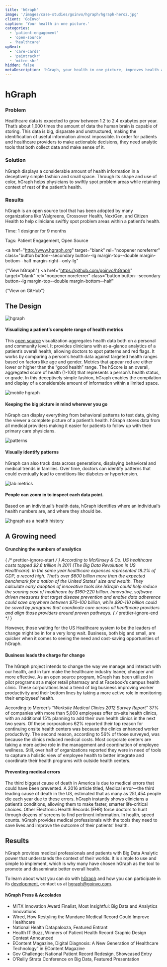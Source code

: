 ```yaml
---
title: 'hGraph'
image: '/images/case-studies/goinvo/hgraph/hgraph-hero2.jpg'
client: 'GoInvo'
caption: 'Your health in one picture.'
categories:
  - 'patient-engagement'
  - 'open-source'
  - 'healthcare'
upNext:
  - 'care-cards'
  - 'paintrackr'
  - 'mitre-shr'
hidden: false
metaDescription: 'hGraph, your health in one picture, improves health and healthcare with agile design and big data analytics'
---
```



# hGraph

### Problem

Healthcare data is expected to grow between 1.2 to 2.4 exabytes per year. That’s about 1,000 times the amount of data the human brain is capable of storing. This data is big, disparate and unstructured, making the identification of useful information almost impossible. In order for patients and healthcare providers to make actionable decisions, they need analytic tools that both collect data and make sense of it.

### Solution

hGraph displays a considerable amount of health information in a deceptively simple fashion and small space. Through its shape and use of color, hGraph helps physicians to swiftly spot problem areas while retaining context of rest of the patient’s health.

### Results

hGraph is an open source tool that has been adopted by many organizations like Walgreens, Crossover Health, NextGen, and Citizen Health to help clinicians swiftly spot problem areas within a patient’s health.

<span class="text--uppercase text--gray text--bold text--spacing text--md">Time:</span> 1 designer for 9 months

<span class="text--uppercase text--gray text--bold text--spacing text--md">Tags:</span> Patient Engagement, Open Source

<a
  href="http://www.hgraph.org"
  target="blank"
  rel="noopener noreferrer"
  class="button button--secondary button--lg margin-top--double margin-bottom--half margin-right--only-lg"
>
  {"View hGraph"}
</a>
<a
  href="https://github.com/goinvo/hGraph"
  target="blank"
  rel="noopener noreferrer"
  class="button button--secondary button--lg margin-top--double margin-bottom--half"
>
  {"View on GitHub"}
</a>
<Divider />

## The Design

![hgraph](/images/case-studies/goinvo/hgraph/hgraph-health-visualization.jpg)

#### Visualizing a patient’s complete range of health metrics

This [open source](https://github.com/goinvo/hGraph) visualization aggregates health data both on a personal and community level. It provides clinicians with at-a-glance analytics of a patient’s overall health, allowing doctors to spot patterns and red flags. It works by comparing a person’s health data against targeted health ranges based on factors like age and gender. Metrics that appear red are either lower or higher than the “good health” range. The hScore is an overall, aggregated score of health (1-100) that represents a person’s health status, or grade. In this deceptively simple fashion, hGraph enables the compilation and display of a considerable amount of information within a limited space.

![mobile hgraph](/images/case-studies/goinvo/hgraph/hgraph-mobile-health-design.jpg)

#### Keeping the big picture in mind wherever you go

hGraph can display everything from behavioral patterns to test data, giving the viewer a complete picture of a patient’s health. hGraph stores data from all medical providers making it easier for patients to follow up with their primary care physicians.

![patterns](/images/case-studies/goinvo/hgraph/hgraph-patterns.jpg)

#### Visually identify patterns

hGraph can also track data across generations, displaying behavioral and medical trends in families. Over time, doctors can identify patterns that could eventually lead to conditions like diabetes or hypertension.

![lab metrics](/images/case-studies/goinvo/hgraph/hgraph-labs-health-metrics.jpg)

#### People can zoom in to inspect each data point.

Based on an individual’s health data, hGraph identifies where an individual’s health numbers are, and where they should be.

![hgraph as a health history](/images/case-studies/goinvo/hgraph/hgraph-health-history-timeline.jpg)

<Divider />

## A Growing need

#### Crunching the numbers of analytics

{ /* prettier-ignore-start */ }
According to McKinsey & Co. US healthcare costs topped $2.6 trillion in 2011 (The Big Data Revolution in US Healthcare). In the same year healthcare expenses represented 18.2% of GDP, a record high. That’s over $600 billion more than the expected benchmark for a nation of the United States’ size and wealth. They calculate early adoption of innovative tools like hGraph could help reduce the soaring cost of healthcare by $160-220 billion. Innovative, software-driven measures that target disease prevention and enable data adherence could save anywhere between $70–100 billion, while \$90-110 billion could be saved by programs that coordinate care across all healthcare providers and align those providers around proven pathways.
{ /* prettier-ignore-end */ }

However, those waiting for the US Healthcare system to be the leaders of change might be in for a very long wait. Business, both big and small, are quicker when it comes to seeing the need and cost-saving opportunities of hGraph.

#### Business leads the charge for change

The hGraph project intends to change the way we manage and interact with our health, and in turn make the healthcare industry leaner, cheaper and more effective. As an open source program, hGraph has been utilized in pilot programs at a major retail pharmacy and at Facebook’s campus health clinic. These corporations lead a trend of big business improving worker productivity and their bottom lines by taking a more active role in monitoring their employees’ health.

According to Mercer’s _“Worksite Medical Clinics 2012 Survey Report”_ 37% of companies with more than 5,000 employees offer on-site health clinics, with an additional 15% planning to add their own health clinics in the next two years. Of these corporations 62% reported their top reason for continuing onsite health centers was because the clinics enhanced worker productivity. The second reason, according to 56% of those surveyed, was because the clinics reduced medical costs. Most corporate centers are taking a more active role in the management and coordination of employee wellness. Still, over half of organizations reported they were in need of tools to capture a holistic view of employee health to better integrate and coordinate their health programs with outside health centers.

#### Preventing medical errors

The third biggest cause of death in America is due to medical errors that could have been prevented. A 2016 article titled, Medical error—the third leading cause of death in the US, estimated that as many as 251,454 people die each year due to these errors. hGraph instantly shows clinicians a patient’s conditions, allowing them to make faster, smarter life-critical choices. Other Electronic Health Records (EHR) force doctors to hunt through dozens of screens to find pertinent information. In health, speed counts. hGraph provides medical professionals with the tools they need to save lives and improve the outcome of their patients’ health.

<Divider />

## Results

hGraph provides medical professionals and patients with Big Data Analytic power that understands the context of their worlds. It is simple to use and simple to implement, which is why many have chosen hGraph as the tool to promote and disseminate better overall health.

To learn about what you can do with [hGraph](https://www.hgraph.org/) and how you can participate in its [development](https://github.com/goinvo/hGraph), contact us at [hgraph@goinvo.com](mailto:hgraph@goinvo.com).

#### hGraph Press & Accolades

- MITX Innovation Award Finalist, Most Insightful: Big Data and Analytics Innovations
- Wired, How Restyling the Mundane Medical Record Could Improve Healthcare
- National Health Datapalooza, Featured Entrant
- Health IT Buzz, Winners of Patient Health Record Graphic Design Contest Announced
- EContent Magazine, Digital Diagnosis: A New Generation of Healthcare Technology” in EContent Magazine
- Gov Challenge: National Patient Record Redesign, Showcased Entry
- O’Reilly Strata Conference on Big Data, Featured Presentation
